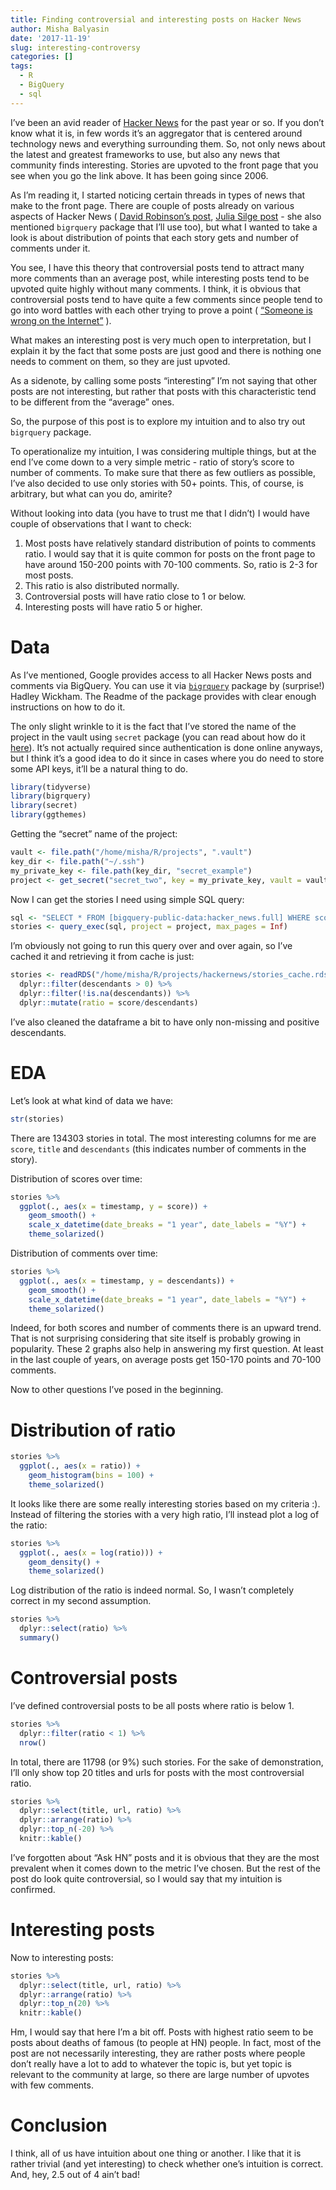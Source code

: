 ```yaml
---
title: Finding controversial and interesting posts on Hacker News
author: Misha Balyasin
date: '2017-11-19'
slug: interesting-controversy
categories: []
tags:
  - R
  - BigQuery
  - sql
---
```


I've been an avid reader of [Hacker News](https://news.ycombinator.com/) for the past year or so. If you don't know what it is, in few words it's an aggregator that is centered around technology news and everything surrounding them. So, not only news about the latest and greatest frameworks to use, but also any news that community finds interesting. Stories are upvoted to the front page that you see when you go the link above. It has been going since 2006.

As I'm reading it, I started noticing certain threads in types of news that make to the front page. There are couple of posts already on various aspects of Hacker News ( [David Robinson's post](http://varianceexplained.org/r/hn-trends/), [Julia Silge post](https://juliasilge.com/blog/tidy-word-vectors/) - she also mentioned `bigrquery` package that I'll use too), but what I wanted to take a look is about distribution of points that each story gets and number of comments under it.

You see, I have this theory that controversial posts tend to attract many more comments than an average post, while interesting posts tend to be upvoted quite highly without many comments. I think, it is obvious that controversial posts tend to have quite a few comments since people tend to go into word battles with each other trying to prove a point ( ["Someone is wrong on the Internet"](https://www.xkcd.com/386/) ). 

What makes an interesting post is very much open to interpretation, but I explain it by the fact that some posts are just good and there is nothing one needs to comment on them, so they are just upvoted. 

As a sidenote, by calling some posts "interesting" I'm not saying that other posts are not interesting, but rather that posts with this characteristic tend to be different from the "average" ones.

So, the purpose of this post is to explore my intuition and to also try out `bigrquery` package.

To operationalize my intuition, I was considering multiple things, but at the end I've come down to a very simple metric - ratio of story's score to number of comments. To make sure that there as few outliers as possible, I've also decided to use only stories with 50+ points. This, of course, is arbitrary, but what can you do, amirite?

Without looking into data (you have to trust me that I didn't) I would have couple of observations that I want to check:

1. Most posts have relatively standard distribution of points to comments ratio. I would say that it is quite common for posts on the front page to have around 150-200 points with 70-100 comments. So, ratio is 2-3 for most posts. 
2. This ratio is also distributed normally.
3. Controversial posts will have ratio close to 1 or below.
4. Interesting posts will have ratio 5 or higher.

# Data

As I've mentioned, Google provides access to all Hacker News posts and comments via BigQuery. You can use it via [`bigrquery`](https://www.rdocumentation.org/packages/bigrquery/versions/0.4.1) package by (surprise!) Hadley Wickham. The Readme of the package provides with clear enough instructions on how to do it. 

The only slight wrinkle to it is the fact that I've stored the name of the project in the vault using `secret` package (you can read about how do it [here](https://www.mishabalyasin.com/2017/11/05/overview-secret-spelling/)). It's not actually required since authentication is done online anyways, but I think it's a good idea to do it since in cases where you do need to store some API keys, it'll be a natural thing to do.

```r
library(tidyverse)
library(bigrquery)
library(secret)
library(ggthemes)
```

Getting the "secret" name of the project:

```r
vault <- file.path("/home/misha/R/projects", ".vault")
key_dir <- file.path("~/.ssh") 
my_private_key <- file.path(key_dir, "secret_example")
project <- get_secret("secret_two", key = my_private_key, vault = vault)
```

Now I can get the stories I need using simple SQL query:

```r
sql <- "SELECT * FROM [bigquery-public-data:hacker_news.full] WHERE score > 50"
stories <- query_exec(sql, project = project, max_pages = Inf)
```

I'm obviously not going to run this query over and over again, so I've cached it and retrieving it from cache is just:

```r
stories <- readRDS("/home/misha/R/projects/hackernews/stories_cache.rds") %>%
  dplyr::filter(descendants > 0) %>%
  dplyr::filter(!is.na(descendants)) %>%
  dplyr::mutate(ratio = score/descendants) 
```

I've also cleaned the dataframe a bit to have only non-missing and positive descendants.

# EDA

Let's look at what kind of data we have:

```r
str(stories)
```

There are 134303 stories in total. The most interesting columns for me are `score`, `title` and `descendants` (this indicates number of comments in the story).

Distribution of scores over time:

```r
stories %>%
  ggplot(., aes(x = timestamp, y = score)) +
    geom_smooth() +
    scale_x_datetime(date_breaks = "1 year", date_labels = "%Y") +
    theme_solarized()
```

Distribution of comments over time:

```r
stories %>%
  ggplot(., aes(x = timestamp, y = descendants)) +
    geom_smooth() +
    scale_x_datetime(date_breaks = "1 year", date_labels = "%Y") +
    theme_solarized()
```

Indeed, for both scores and number of comments there is an upward trend. That is not surprising considering that site itself is probably growing in popularity. These 2 graphs also help in answering my first question. At least in the last couple of years, on average posts get 150-170 points and 70-100 comments.

Now to other questions I've posed in the beginning.

# Distribution of ratio

```r
stories %>%
  ggplot(., aes(x = ratio)) +
    geom_histogram(bins = 100) +
    theme_solarized()

```

It looks like there are some really interesting stories based on my criteria :). Instead of filtering the stories with a very high ratio, I'll instead plot a log of the ratio:

```r
stories %>%
  ggplot(., aes(x = log(ratio))) +
    geom_density() +
    theme_solarized()

```

Log distribution of the ratio is indeed normal. So, I wasn't completely correct in my second assumption. 

```r
stories %>%
  dplyr::select(ratio) %>%
  summary()
```

# Controversial posts

I've defined controversial posts to be all posts where ratio is below 1. 

```r
stories %>%
  dplyr::filter(ratio < 1) %>%
  nrow()
```

In total, there are 11798 (or 9%) such stories. For the sake of demonstration, I'll only show top 20 titles and urls for posts with the most controversial ratio. 

```r
stories %>%
  dplyr::select(title, url, ratio) %>%
  dplyr::arrange(ratio) %>%
  dplyr::top_n(-20) %>%
  knitr::kable()
```

I've forgotten about "Ask HN" posts and it is obvious that they are the most prevalent when it comes down to the metric I've chosen. But the rest of the post do look quite controversial, so I would say that my intuition is confirmed.

# Interesting posts

Now to interesting posts:

```r
stories %>%
  dplyr::select(title, url, ratio) %>%
  dplyr::arrange(ratio) %>%
  dplyr::top_n(20) %>%
  knitr::kable()

```

Hm, I would say that here I'm a bit off. Posts with highest ratio seem to be posts about deaths of famous (to people at HN) people. In fact, most of the post are not necessarily interesting, they are rather posts where people don't really have a lot to add to whatever the topic is, but yet topic is relevant to the community at large, so there are large number of upvotes with few comments.

# Conclusion

I think, all of us have intuition about one thing or another. I like that it is rather trivial (and yet interesting) to check whether one's intuition is correct. And, hey, 2.5 out of 4 ain't bad!
